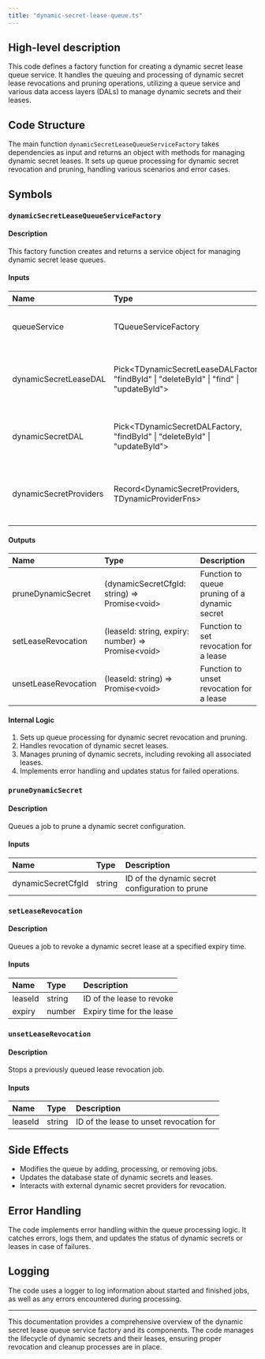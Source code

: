 ```yaml
---
title: "dynamic-secret-lease-queue.ts"
---
```


## High-level description
This code defines a factory function for creating a dynamic secret lease queue service. It handles the queuing and processing of dynamic secret lease revocations and pruning operations, utilizing a queue service and various data access layers (DALs) to manage dynamic secrets and their leases.

## Code Structure
The main function `dynamicSecretLeaseQueueServiceFactory` takes dependencies as input and returns an object with methods for managing dynamic secret leases. It sets up queue processing for dynamic secret revocation and pruning, handling various scenarios and error cases.

## Symbols

### `dynamicSecretLeaseQueueServiceFactory`
#### Description
This factory function creates and returns a service object for managing dynamic secret lease queues.

#### Inputs
| Name | Type | Description |
|:-----|:-----|:------------|
| queueService | TQueueServiceFactory | Queue service for managing job queues |
| dynamicSecretLeaseDAL | Pick&lt;TDynamicSecretLeaseDALFactory, "findById" \| "deleteById" \| "find" \| "updateById"&gt; | Data access layer for dynamic secret leases |
| dynamicSecretDAL | Pick&lt;TDynamicSecretDALFactory, "findById" \| "deleteById" \| "updateById"&gt; | Data access layer for dynamic secrets |
| dynamicSecretProviders | Record&lt;DynamicSecretProviders, TDynamicProviderFns&gt; | Provider functions for different types of dynamic secrets |

#### Outputs
| Name | Type | Description |
|:-----|:-----|:------------|
| pruneDynamicSecret | (dynamicSecretCfgId: string) =&gt; Promise&lt;void&gt; | Function to queue pruning of a dynamic secret |
| setLeaseRevocation | (leaseId: string, expiry: number) =&gt; Promise&lt;void&gt; | Function to set revocation for a lease |
| unsetLeaseRevocation | (leaseId: string) =&gt; Promise&lt;void&gt; | Function to unset revocation for a lease |

#### Internal Logic
1. Sets up queue processing for dynamic secret revocation and pruning.
2. Handles revocation of dynamic secret leases.
3. Manages pruning of dynamic secrets, including revoking all associated leases.
4. Implements error handling and updates status for failed operations.

### `pruneDynamicSecret`
#### Description
Queues a job to prune a dynamic secret configuration.

#### Inputs
| Name | Type | Description |
|:-----|:-----|:------------|
| dynamicSecretCfgId | string | ID of the dynamic secret configuration to prune |

### `setLeaseRevocation`
#### Description
Queues a job to revoke a dynamic secret lease at a specified expiry time.

#### Inputs
| Name | Type | Description |
|:-----|:-----|:------------|
| leaseId | string | ID of the lease to revoke |
| expiry | number | Expiry time for the lease |

### `unsetLeaseRevocation`
#### Description
Stops a previously queued lease revocation job.

#### Inputs
| Name | Type | Description |
|:-----|:-----|:------------|
| leaseId | string | ID of the lease to unset revocation for |

## Side Effects
- Modifies the queue by adding, processing, or removing jobs.
- Updates the database state of dynamic secrets and leases.
- Interacts with external dynamic secret providers for revocation.

## Error Handling
The code implements error handling within the queue processing logic. It catches errors, logs them, and updates the status of dynamic secrets or leases in case of failures.

## Logging
The code uses a logger to log information about started and finished jobs, as well as any errors encountered during processing.

___

This documentation provides a comprehensive overview of the dynamic secret lease queue service factory and its components. The code manages the lifecycle of dynamic secrets and their leases, ensuring proper revocation and cleanup processes are in place.
